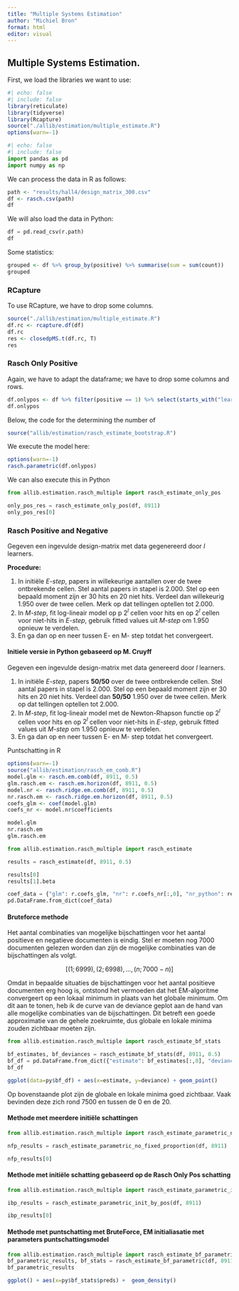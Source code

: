 ```yaml
---
title: "Multiple Systems Estimation"
author: "Michiel Bron"
format: html
editor: visual
---
```


## Multiple Systems Estimation.

First, we load the libraries we want to use:

```r
#| echo: false
#| include: false
library(reticulate)
library(tidyverse)
library(Rcapture)
source("./allib/estimation/multiple_estimate.R")
options(warn=-1)
```

```python
#| echo: false
#| include: false
import pandas as pd
import numpy as np
```

We can process the data in R as follows:

```r
path <- "results/hall4/design_matrix_300.csv" 
df <- rasch.csv(path)
df
```

We will also load the data in Python:

```python
df = pd.read_csv(r.path)
df
```

Some statistics:

```r
grouped <- df %>% group_by(positive) %>% summarise(sum = sum(count))
grouped
```

### RCapture

To use RCapture, we have to drop some columns.

```r
source("./allib/estimation/multiple_estimate.R")
df.rc <- rcapture.df(df)
df.rc
res <- closedpMS.t(df.rc, T)
res
```

### Rasch Only Positive

Again, we have to adapt the dataframe; we have to drop some columns and rows.

```r
df.onlypos <- df %>% filter(positive == 1) %>% select(starts_with("learner") & !ends_with("positive"), starts_with("h") & ends_with("positive"), matches("count"))
df.onlypos
```

Below, the code for the determining the number of

```r
source("allib/estimation/rasch_estimate_bootstrap.R")
```

We execute the model here:

```r
options(warn=-1)
rasch.parametric(df.onlypos)
```

We can also execute this in Python

```python
from allib.estimation.rasch_multiple import rasch_estimate_only_pos

only_pos_res = rasch_estimate_only_pos(df, 8911)
only_pos_res[0]
```

### Rasch Positive and Negative

Gegeven een ingevulde design-matrix met data gegenereerd door $l$ learners.

**Procedure:**

1.  In initiële *E-step*, papers in willekeurige aantallen over de twee ontbrekende cellen. Stel aantal papers in stapel is 2.000. Stel op een bepaald moment zijn er 30 hits en 20 niet hits. Verdeel dan willekeurig 1.950 over de twee cellen. Merk op dat tellingen optellen tot 2.000.
2.  In *M-step*, fit log-lineair model op p $2^l$ cellen voor hits en op $2^l$ cellen voor niet-hits in *E-step*, gebruik fitted values uit *M-step* om 1.950 opnieuw te verdelen.
3.  En ga dan op en neer tussen E- en M- step totdat het convergeert.

#### Initiele versie in Python gebaseerd op M. Cruyff

Gegeven een ingevulde design-matrix met data genereerd door $l$ learners.

1.  In initiële *E-step*, papers **50/50** over de twee ontbrekende cellen. Stel aantal papers in stapel is 2.000. Stel op een bepaald moment zijn er 30 hits en 20 niet hits. Verdeel dan **50/50** 1.950 over de twee cellen. Merk op dat tellingen optellen tot 2.000.
2.  In *M-step*, fit log-lineair model met de Newton-Rhapson functie op $2^l$ cellen voor hits en op $2^l$ cellen voor niet-hits in *E-step*, gebruik fitted values uit *M-step* om 1.950 opnieuw te verdelen.
3.  En ga dan op en neer tussen E- en M- step totdat het convergeert.

Puntschatting in R

```r
options(warn=-1)
source("allib/estimation/rasch_em_comb.R")
model.glm <- rasch.em.comb(df, 8911, 0.5)
glm.rasch.em <- rasch.em.horizon(df, 8911, 0.5)
model.nr <- rasch.ridge.em.comb(df, 8911, 0.5)
nr.rasch.em <- rasch.ridge.em.horizon(df, 8911, 0.5)
coefs_glm <- coef(model.glm)
coefs_nr <- model.nr$coefficients

```

```r
model.glm
nr.rasch.em
glm.rasch.em

```

```python
from allib.estimation.rasch_multiple import rasch_estimate

results = rasch_estimate(df, 8911, 0.5)
```

```python
results[0]
results[1].beta
```

```python
coef_data = {"glm": r.coefs_glm, "nr": r.coefs_nr[:,0], "nr_python": results[1].beta.tolist()}
pd.DataFrame.from_dict(coef_data)
```

#### Bruteforce methode

Het aantal combinaties van mogelijke bijschattingen voor het aantal positieve en negatieve documenten is eindig. Stel er moeten nog 7000 documenten gelezen worden dan zijn de mogelijke combinaties van de bijschattingen als volgt.

$$[(1; 6999), (2; 6998), \ldots, (n; 7000 - n)]$$

Omdat in bepaalde situaties de bijschattingen voor het aantal positieve documenten erg hoog is, ontstond het vermoeden dat het EM-algoritme convergeert op een lokaal minimum in plaats van het globale minimum. Om dit aan te tonen, heb ik de curve van de deviance geplot aan de hand van alle mogelijke combinaties van de bijschattingen. Dit betreft een goede approximatie van de gehele zoekruimte, dus globale en lokale minima zouden zichtbaar moeten zijn.

```python
from allib.estimation.rasch_multiple import rasch_estimate_bf_stats

bf_estimates, bf_deviances = rasch_estimate_bf_stats(df, 8911, 0.5)
bf_df = pd.DataFrame.from_dict({"estimate": bf_estimates[:,0], "deviance": bf_deviances})
bf_df
```

```r
ggplot(data=py$bf_df) + aes(x=estimate, y=deviance) + geom_point()
```

Op bovenstaande plot zijn de globale en lokale minima goed zichtbaar. Vaak bevinden deze zich rond 7500 en tussen de 0 en de 20.

#### Methode met meerdere initiële schattingen

```python
from allib.estimation.rasch_multiple import rasch_estimate_parametric_no_fixed_proportion 

nfp_results = rasch_estimate_parametric_no_fixed_proportion(df, 8911)
```

```python
nfp_results[0]
```

#### Methode met initiële schatting gebaseerd op de Rasch Only Pos schatting

```python
from allib.estimation.rasch_multiple import rasch_estimate_parametric_init_by_pos

ibp_results = rasch_estimate_parametric_init_by_pos(df, 8911)
```

```python
ibp_results[0]
```

#### Methode met puntschatting met BruteForce, EM initialiasatie met parameters puntschattingsmodel

```python
from allib.estimation.rasch_multiple import rasch_estimate_bf_parametric
bf_parametric_results, bf_stats = rasch_estimate_bf_parametric(df, 8911)
bf_parametric_results
```

```r
ggplot() + aes(x=py$bf_stats$preds) +  geom_density()
```
